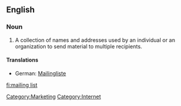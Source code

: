 ==English==
{{wikipedia}}
===Noun===
{{en-noun|sg=[[mailing]] [[list]]}}

# A collection of names and addresses used by an individual or an organization to send material to multiple recipients.

====Translations====
{{trans-top|collection of names and addresses}}
* German: [[Mailingliste]] {{f}}
{{trans-mid}}
{{trans-bottom}}

[[Category:Marketing]]
[[Category:Internet]]

[[fi:mailing list]]